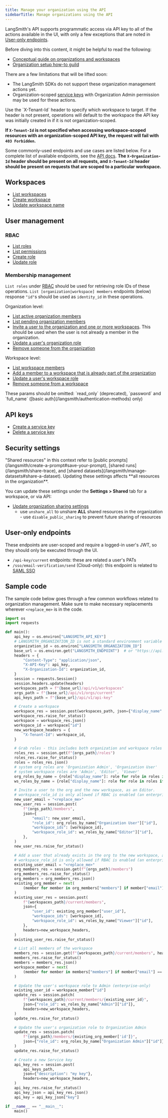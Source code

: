 ```yaml
---
title: Manage your organization using the API
sidebarTitle: Manage organizations using the API
---
```


LangSmith's API supports programmatic access via API key to all of the actions available in the UI, with only a few exceptions that are noted in [User-only endpoints](#user-only-endpoints).

<Check>
Before diving into this content, it might be helpful to read the following:

* [Conceptual guide on organizations and workspaces](/langsmith/administration-overview)
* [Organization setup how-to guild](/langsmith/set-up-a-workspace#set-up-an-organization)
</Check>

<Note>
There are a few limitations that will be lifted soon:

* The LangSmith SDKs do not support these organization management actions yet.
* Organization-scoped [service keys](/langsmith/administration-overview#service-keys) with Organization Admin permission may be used for these actions.
</Note>

<Warning>
Use the `X-Tenant-Id` header to specify which workspace to target. If the header is not present, operations will default to the workspace the API key was initially created in if it is not organization-scoped.

**If `X-Tenant-Id` is not specified when accessing workspace-scoped resources with an organization-scoped API key, the request will fail with `403 Forbidden`.**
</Warning>

Some commonly-used endpoints and use cases are listed below. For a complete list of available endpoints, see the [API docs](https://api.smith.langchain.com/redoc). **The `X-Organization-Id` header should be present on all requests, and `X-Tenant-Id` header should be present on requests that are scoped to a particular workspace.**

## Workspaces

* [List workspaces](https://api.smith.langchain.com/redoc#tag/workspaces/operation/list_workspaces_api_v1_workspaces_get)
* [Create workspace](https://api.smith.langchain.com/redoc#tag/workspaces/operation/create_workspace_api_v1_workspaces_post)
* [Update workspace name](https://api.smith.langchain.com/redoc#tag/workspaces/operation/patch_workspace_api_v1_workspaces__workspace_id__patch)

## User management

### RBAC

* [List roles](https://api.smith.langchain.com/redoc#tag/orgs/operation/list_organization_roles_api_v1_orgs_current_roles_get)
* [List permissions](https://api.smith.langchain.com/redoc#tag/orgs/operation/update_organization_roles_api_v1_orgs_current_roles__role_id__patch)
* [Create role](https://api.smith.langchain.com/redoc#tag/orgs/operation/create_organization_roles_api_v1_orgs_current_roles_post)
* [Update role](https://api.smith.langchain.com/redoc#tag/orgs/operation/update_organization_roles_api_v1_orgs_current_roles__role_id__patch)

### Membership management

`List roles` under [RBAC](#rbac) should be used for retrieving role IDs of these operations. `List [organization|workspace] members` endpoints (below) response `"id"`s should be used as `identity_id` in these operations.

Organization level:

* [List active organization members](https://api.smith.langchain.com/redoc#tag/orgs/operation/get_current_active_org_members_api_v1_orgs_current_members_active_get)
* [List pending organization members](https://api.smith.langchain.com/redoc#tag/orgs/operation/get_current_pending_org_members_api_v1_orgs_current_members_pending_get)
* [Invite a user to the organization and one or more workspaces](https://api.smith.langchain.com/redoc#tag/orgs/operation/add_members_to_current_org_batch_api_v1_orgs_current_members_batch_post). This should be used when the user is not already a member in the organization.
* [Update a user's organization role](https://api.smith.langchain.com/redoc#tag/workspaces/operation/add_member_to_current_workspace_api_v1_workspaces_current_members_post)
* [Remove someone from the organization](https://api.smith.langchain.com/redoc#tag/orgs/operation/remove_member_from_current_org_api_v1_orgs_current_members__identity_id__delete)

Workspace level:

* [List workspace members](https://api.smith.langchain.com/redoc#tag/workspaces/operation/get_current_workspace_members_api_v1_workspaces_current_members_get)
* [Add a member to a workspace that is already part of the organization](https://api.smith.langchain.com/redoc#tag/workspaces/operation/add_member_to_current_workspace_api_v1_workspaces_current_members_post)
* [Update a user's workspace role](https://api.smith.langchain.com/redoc#tag/workspaces/operation/add_member_to_current_workspace_api_v1_workspaces_current_members_post)
* [Remove someone from a workspace](https://api.smith.langchain.com/redoc#tag/workspaces/operation/delete_current_workspace_member_api_v1_workspaces_current_members__identity_id__delete)

<Note>
These params should be omitted: `read_only` (deprecated), `password` and `full_name` ([basic auth](/langsmith/authentication-methods) only)
</Note>

## API keys

* [Create a service key](https://api.smith.langchain.com/redoc#tag/api-key/operation/generate_api_key_api_v1_api_key_post)
* [Delete a service key](https://api.smith.langchain.com/redoc#tag/api-key/operation/delete_api_key_api_v1_api_key__api_key_id__delete)

## Security settings

<Note>
"Shared resources" in this context refer to [public prompts](/langsmith/create-a-prompt#save-your-prompt), [shared runs](/langsmith/share-trace), and [shared datasets](/langsmith/manage-datasets#share-a-dataset).
</Note>

<Warning>
Updating these settings affects **all resources in the organization**.
</Warning>

You can update these settings under the **Settings > Shared** tab for a workspace, or via API:
* [Update organization sharing settings](https://api.smith.langchain.com/redoc#tag/orgs/operation/update_current_organization_info_api_v1_orgs_current_info_patch)
  * use `unshare_all` to unshare **ALL** shared resources in the organization - use `disable_public_sharing` to prevent future sharing of resources

## User-only endpoints

These endpoints are user-scoped and require a logged-in user's JWT, so they should only be executed through the UI.

* `/api-key/current` endpoints: these are related a user's PATs
* `/sso/email-verification/send` (Cloud-only): this endpoint is related to [SAML SSO](/langsmith/user-management)

## Sample code

The sample code below goes through a few common workflows related to organization management. Make sure to make necessary replacements wherever `<replace_me>` is in the code.

```python
import os
import requests

def main():
    api_key = os.environ["LANGSMITH_API_KEY"]
    # LANGSMITH_ORGANIZATION_ID is not a standard environment variable in the SDK, just used for this example
    organization_id = os.environ["LANGSMITH_ORGANIZATION_ID"]
    base_url = os.environ.get("LANGSMITH_ENDPOINT")  # or "https://api.smith.langchain.com". Update appropriately for self-hosted installations or the EU region
    headers = {
        "Content-Type": "application/json",
        "X-API-Key": api_key,
        "X-Organization-Id": organization_id,
    }
    session = requests.Session()
    session.headers.update(headers)
    workspaces_path = f"{base_url}/api/v1/workspaces"
    orgs_path = f"{base_url}/api/v1/orgs/current"
    api_keys_path = f"{base_url}/api/v1/api-key"

    # Create a workspace
    workspace_res = session.post(workspaces_path, json={"display_name": "My Workspace"})
    workspace_res.raise_for_status()
    workspace = workspace_res.json()
    workspace_id = workspace["id"]
    new_workspace_headers = {
        "X-Tenant-Id": workspace_id,
    }

    # Grab roles - this includes both organization and workspace roles
    roles_res = session.get(f"{orgs_path}/roles")
    roles_res.raise_for_status()
    roles = roles_res.json()
    # system org roles are 'Organization Admin', 'Organization User'
    # system workspace roles are 'Admin', 'Editor', 'Viewer'
    org_roles_by_name = {role["display_name"]: role for role in roles if role["access_scope"] == "organization"}
    ws_roles_by_name = {role["display_name"]: role for role in roles if role["access_scope"] == "workspace"}

    # Invite a user to the org and the new workspace, as an Editor.
    # workspace_role_id is only allowed if RBAC is enabled (an enterprise feature).
    new_user_email = "<replace_me>"
    new_user_res = session.post(
        f"{orgs_path}/members",
        json={
            "email": new_user_email,
            "role_id": org_roles_by_name["Organization User"]["id"],
            "workspace_ids": [workspace_id],
            "workspace_role_id": ws_roles_by_name["Editor"]["id"],
        },
    )
    new_user_res.raise_for_status()

    # Add a user that already exists in the org to the new workspace, as a Viewer.
    # workspace_role_id is only allowed if RBAC is enabled (an enterprise feature).
    existing_user_email = "<replace_me>"
    org_members_res = session.get(f"{orgs_path}/members")
    org_members_res.raise_for_status()
    org_members = org_members_res.json()
    existing_org_member = next(
        (member for member in org_members["members"] if member["email"] == existing_user_email), None
    )
    existing_user_res = session.post(
        f"{workspaces_path}/current/members",
        json={
            "user_id": existing_org_member["user_id"],
            "workspace_ids": [workspace_id],
            "workspace_role_id": ws_roles_by_name["Viewer"]["id"],
        },
        headers=new_workspace_headers,
    )
    existing_user_res.raise_for_status()

    # List all members of the workspace
    members_res = session.get(f"{workspaces_path}/current/members", headers=new_workspace_headers)
    members_res.raise_for_status()
    members = members_res.json()
    workspace_member = next(
        (member for member in members["members"] if member["email"] == existing_user_email), None
    )

    # Update the user's workspace role to Admin (enterprise-only)
    existing_user_id = workspace_member["id"]
    update_res = session.patch(
        f"{workspaces_path}/current/members/{existing_user_id}",
        json={"role_id": ws_roles_by_name["Admin"]["id"]},
        headers=new_workspace_headers,
    )
    update_res.raise_for_status()

    # Update the user's organization role to Organization Admin
    update_res = session.patch(
        f"{orgs_path}/members/{existing_org_member['id']}",
        json={"role_id": org_roles_by_name["Organization Admin"]["id"]},
    )
    update_res.raise_for_status()

    # Create a new Service key
    api_key_res = session.post(
        api_keys_path,
        json={"description": "my key"},
        headers=new_workspace_headers,
    )
    api_key_res.raise_for_status()
    api_key_json = api_key_res.json()
    api_key = api_key_json["key"]

if __name__ == "__main__":
    main()
```
